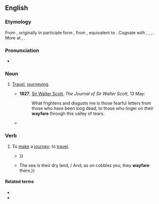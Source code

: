 ==English==

===Etymology===
From {{inh|en|enm|weyfaren}}, originally in participle form {{m|enm|weyfarand}}, from {{der|en|ang|weġfarende||wayfaring}}, equivalent to {{compound|en|way|faring}}. Cognate with {{cog|da|vejfarende||wayfaring}}, {{cog|sv|vägfarande|}}, {{cog|de|wegfahren||to drive away}}, {{cog|is|vegfarandi||wayfaring}}. More at {{l|en|way}}, {{l|en|fare}}.

===Pronunciation===
* {{IPA|en|/ˈweɪfɛə(ɹ)/}}

===Noun===
{{en-noun|-}}

# {{lb|en|archaic}} [[travel|Travel]], [[journeying]].
#* '''1827''', [[w:Sir_Walter_Scott|Sir Walter Scott]], ''The Journal of Sir Walter Scott'', 13 May:
#*: What frightens and disgusts me is those fearful letters from those who have been long dead, to those who linger on their '''wayfare''' through this valley of tears.
#* {{RQ:R. F. Burton Arabian Nights|passage=Now when he had reached the King's capital wherein was Alaeddin, he alighted at one of the Kháns; and, when he had rested from the weariness of '''wayfare''', he donned his dress and went down to wander about the streets, where he never passed a group without hearing them prate about the pavilion and its grandeur and vaunt the beauty of Alaeddin and his lovesomeness, his liberality and generosity, his fine manners and his good morals.|supp=1}}

===Verb===
{{en-verb|wayfares|wayfaring|wayfore|past2=wayfared|wayfaren|past_ptc2=wayfared}}

# {{lb|en|intransitive|archaic}} To [[make#Ver|make]] a [[journey#Noun|journey]]; to [[travel#Noun|travel]].
#* {{RQ:Plutarch Holland Morals|chapter=Laconicke Apophthegmes, or the Notable Sayings of Lacedæmonians|page=474|passage=A certain Laconian as he '''way-fared''', came unto a place where there dwelt an old friend an hoſt of his, who the firſt day, of purpoſe avoided him, and was out of the way, becauſe he was not minded to lodge him; {{...}}}}
#* {{RQ:Hardy Dynasts|part=1|act=VI|scene=vii|page=220|passage=But know, these English take to liquid life / Right patly— {{...}} The sea is their dry land, / And, as on cobbles you, they '''wayfare''' there.}}

====Related terms====
* {{l|en|wayfarer}}
* {{l|en|wayfaring}}